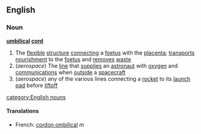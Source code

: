 ==English==
===Noun===
{{wikipedia}}
'''[[umbilical]] [[cord]]'''
#The [[flexible]] [[structure]] [[connecting]] a [[foetus]] with the [[placenta]]; [[transport]]s [[nourishment]] to the [[foetus]] and [[remove]]s [[waste]]
#(''aerospace'') The [[line]] that [[supplies]] an [[astronaut]] with [[oxygen]] and [[communications]] when [[outside]] a [[spacecraft]]
#(''aerospace'') any of the various lines connecting a [[rocket]] to its [[launch pad]] before [[liftoff]]
[[category:English nouns]]
====Translations====
*French: [[cordon ombilical]] ''m''